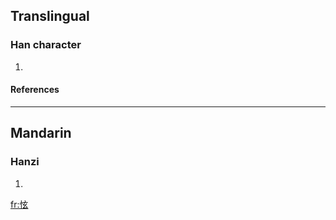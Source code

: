 ==Translingual==
===Han character===
{{Han char|rn=61|rad=心|as=05|sn=8|four=|canj=心卜女戈 (PYVI)}}
# {{defn|Han|sort=心05}}
====References====
{{Han ref|kx=0382.190|dkj=10492|dj=0712.090|hdz=42287.110|uh=6030|ud=24624}}
----
==Mandarin==
===Hanzi===
{{cmn-hanzi|pin=[[xuàn]] ([[xuan4]])|wg=hsüan<sup>4</sup>}}
# {{defn|Mandarin}}

[[fr:怰]]